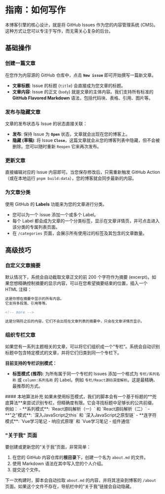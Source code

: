 
# 指南：如何写作

本博客引擎的核心设计，就是将 GitHub Issues 作为您的内容管理系统 (CMS)。这种方式让您可以专注于写作，而无需关心复杂的后台。

## 基础操作

### 创建一篇文章

在您作为内容源的 GitHub 仓库中，点击 **`New issue`** 即可开始撰写一篇新文章。

- **文章标题**: Issue 的标题 (`title`) 会直接成为您文章的标题。
- **文章内容**: Issue 的正文 (`body`) 就是文章的主体内容。我们支持所有标准的 **GitHub Flavored Markdown** 语法，包括代码块、表格、引用、图片等。

### 发布与隐藏文章

文章的发布状态与 Issue 的状态直接关联：

- **发布**: 保持 Issue 为 **`Open`** 状态，文章就会出现在您的博客上。
- **隐藏 (草稿)**: 将 Issue **`Close`**，这篇文章就会从您的博客列表中隐藏，但不会被删除。您可以随时重新 `Reopen` 它来再次发布。

### 更新文章

直接编辑对应的 Issue 内容即可。当您保存修改后，只需重新触发 GitHub Action（或在本地运行 `pnpm build:data`），您的博客就会同步最新的内容。

### 为文章分类

使用 GitHub 的 **Labels** 功能来为您的文章进行分类。

- 您可以为一个 Issue 添加一个或多个 Label。
- 每个 Label 都会成为文章的一个分类标签，显示在文章详情页，并可点击进入该分类的专属列表页面。
- 在 `/categories` 页面，会展示所有使用过的标签及其包含的文章数量。

## 高级技巧

### 自定义文章摘要

默认情况下，系统会自动截取文章正文的前 200 个字符作为摘要 (excerpt)。如果您想精确控制摘要的显示内容，可以在您希望摘要结束的位置，插入一个 HTML 注释：

```markdown
这是你想在摘要中显示的所有内容。
它支持多段落、引用等等。

<!-- more -->

这是分隔符之后的内容，它们不会出现在文章列表的摘要中，只会在文章详情页显示。
```

### 组织专栏文章

如果您有一系列主题相关的文章，可以将它们组织成一个“专栏”。系统会自动识别标题中包含特定模式的文章，并将它们归类到同一个专栏下。

**目前支持的专栏识别模式：**

- **标签模式 (推荐)**: 为所有属于同一个专栏的 Issues 添加一个格式为 `专栏/系列名称` 或 `column:系列名称` 的 Label。例如 `专栏/React源码深度解析`。这是最精确、最推荐的方式。

<Callout type="info">
  #### 本地算法补充
  如果未使用标签模式，我们的脚本会有一个基于标题的**兜底算法**来尝试识别专栏，但精确度有限。它会寻找标题中足够长的公共前缀，例如：
  - **系列模式**: `React源码解析（一）` 和 `React源码解析（二）` - **"之"模式**:
  `深入JavaScript之this` 和 `深入JavaScript之原型链` - **连字符模式**:
  `Vue学习笔记 - 响应式原理` 和 `Vue学习笔记 - 组件通信`
</Callout>

### "关于我" 页面

要创建或更新您的“关于我”页面，非常简单：

1.  在您的 GitHub 内容仓库的**根目录**下，创建一个名为 `about.md` 的文件。
2.  使用 Markdown 语法在其中写入您的个人介绍。
3.  提交这个文件。

下一次构建时，脚本会自动拉取 `about.md` 的内容，并将其渲染到博客的 `/about` 页面。如果这个文件不存在，导航栏中的“关于我”链接会自动隐藏。
